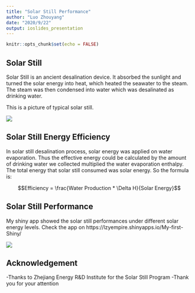 ```yaml
---
title: "Solar Still Performance"
author: "Luo Zhouyang"
date: "2020/9/22"
output: ioslides_presentation
---
```


```r
knitr::opts_chunk$set(echo = FALSE)
```

## Solar Still

Solar Still is an ancient desalination device. It absorbed the sunlight and turned the solar energy into heat, which heated the seawater to the steam. The steam was then condensed into water which was desalinated as drinking water. 

This is a picture of typical solar still.

![](\Solar Still.png)

## Solar Still Energy Efficiency

In solar still desalination process, solar energy was applied on water evaporation. Thus the effective energy could be calculated by the amount of drinking water we collected multiplied the water evaporation enthalpy. The total energy that solar still consumed was solar energy. So the formula is:

$$Efficiency = \frac{Water Production * \Delta H}{Solar Energy}$$

## Solar Still Performance

My shiny app showed the solar still performances under different solar energy levels.
Check the app on https://lzyempire.shinyapps.io/My-first-Shiny/

![](\My Shiny App.png)


## Acknowledgement

-Thanks to Zhejiang Energy R&D Institute for the Solar Still Program
-Thank you for your attention
